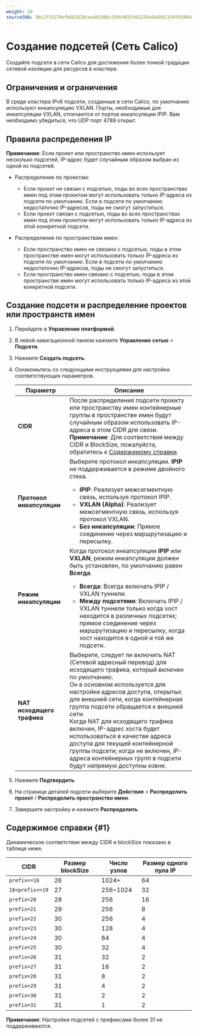 ```yaml
---
weight: 10
sourceSHA: 3bc2f33176efb6b2528cea4d198bc359c003f4d2236a9a5b91334fd1908a1125
---
```


# Создание подсетей (Сеть Calico)

Создайте подсети в сети Calico для достижения более тонкой градации сетевой изоляции для ресурсов в кластере.

## Ограничения и ограничения

В среде кластера IPv6 подсети, созданные в сети Calico, по умолчанию используют инкапсуляцию VXLAN. Порты, необходимые для инкапсуляции VXLAN, отличаются от портов инкапсуляции IPIP. Вам необходимо убедиться, что UDP порт 4789 открыт.

## Правила распределения IP

**Примечание**: Если проект или пространство имен использует несколько подсетей, IP-адрес будет случайным образом выбран из одной из подсетей.

- Распределение по проектам:

  - Если проект не связан с подсетью, поды во всех пространствах имен под этим проектом могут использовать только IP-адреса из подсети по умолчанию. Если в подсети по умолчанию недостаточно IP-адресов, поды не смогут запуститься.
  - Если проект связан с подсетью, поды во всех пространствах имен под этим проектом могут использовать только IP-адреса из этой конкретной подсети.

- Распределение по пространствам имен:

  - Если пространство имен не связано с подсетью, поды в этом пространстве имен могут использовать только IP-адреса из подсети по умолчанию. Если в подсети по умолчанию недостаточно IP-адресов, поды не смогут запуститься.
  - Если пространство имен связано с подсетью, поды в этом пространстве имен могут использовать только IP-адреса из этой конкретной подсети.

## Создание подсети и распределение проектов или пространств имен

1. Перейдите в **Управление платформой**.

2. В левой навигационной панели нажмите **Управление сетью** > **Подсети**.

3. Нажмите **Создать подсеть**.

4. Ознакомьтесь со следующими инструкциями для настройки соответствующих параметров.

   | Параметр                 | Описание                                                                                                                                                                                                                                                                                                                                                                                                                                                                                                        |
   | ------------------------ | ------------------------------------------------------------------------------------------------------------------------------------------------------------------------------------------------------------------------------------------------------------------------------------------------------------------------------------------------------------------------------------------------------------------------------------------------------------------------------------------------------------------ |
   | **CIDR**                 | После распределения подсети проекту или пространству имен контейнерные группы в пространстве имен будут случайным образом использовать IP-адреса в этом CIDR для связи.<br />**Примечание**: Для соответствия между CIDR и BlockSize, пожалуйста, обратитесь к [Содержимому справки](#1).                                                                                                                                                                                                                                     |
   | **Протокол инкапсуляции** | Выберите протокол инкапсуляции. **IPIP** не поддерживается в режиме двойного стека.<ul><li>**IPIP**: Реализует межсегментную связь, используя протокол IPIP.</li><li>**VXLAN (Alpha)**: Реализует межсегментную связь, используя протокол VXLAN.</li><li>**Без инкапсуляции**: Прямое соединение через маршрутизацию и пересылку.</li></ul>                                                                                                                                                               |
   | **Режим инкапсуляции**    | Когда протокол инкапсуляции **IPIP** или **VXLAN**, режим инкапсуляции должен быть установлен, по умолчанию равен **Всегда**.<br /><ul><li>**Всегда**: Всегда включать IPIP / VXLAN туннели.</li><li>**Между подсетями**: Включать IPIP / VXLAN туннели только когда хост находится в различных подсетях; прямое соединение через маршрутизацию и пересылку, когда хост находится в одной и той же подсети.</li></ul>                                                                                                                                     |
   | **NAT исходящего трафика** | Выберите, следует ли включить NAT (Сетевой адресный перевод) для исходящего трафика, который включен по умолчанию.<br />Он в основном используется для настройки адресов доступа, открытых для внешней сети, когда контейнерная группа подсети обращается к внешней сети.<br />Когда NAT для исходящего трафика включен, IP-адрес хоста будет использоваться в качестве адреса доступа для текущей контейнерной группы подсети; когда не включен, IP-адреса контейнерных групп в подсети будут напрямую доступны извне. |

5. Нажмите **Подтвердить**.

6. На странице деталей подсети выберите **Действия** > **Распределить проект** / **Распределить пространство имен**.

7. Завершите настройку и нажмите **Распределить**.

## Содержимое справки \{#1}

Динамическое соответствие между CIDR и blockSize показано в таблице ниже.

| CIDR            | Размер blockSize | Число узлов | Размер одного пула IP |
| --------------- | --------------- | ------------- | --------------------- |
| `prefix<=16`    | 26             | 1024+           | 64                      |
| `16<prefix<=19` | 27             | 256~1024        | 32                      |
| `prefix=20`     | 28             | 256             | 16                      |
| `prefix=21`     | 29             | 256             | 8                       |
| `prefix=22`     | 30             | 256             | 4                       |
| `prefix=23`     | 30             | 128             | 4                       |
| `prefix=24`     | 30             | 64              | 4                       |
| `prefix=25`     | 30             | 32              | 4                       |
| `prefix=26`     | 31             | 32              | 2                       |
| `prefix=27`     | 31             | 16              | 2                       |
| `prefix=28`     | 31             | 8               | 2                       |
| `prefix=29`     | 31             | 4               | 2                       |
| `prefix=30`     | 31             | 2               | 2                       |
| `prefix=31`     | 31             | 1               | 2                       |

**Примечание**: Настройки подсетей с префиксами более 31 не поддерживаются.
